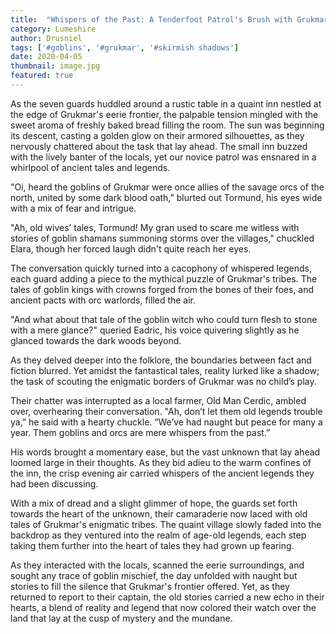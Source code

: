 ```yaml
---
title:  "Whispers of the Past: A Tenderfoot Patrol's Brush with Grukmar's Legends"
category: Lumeshire
author: Drusniel
tags: ['#goblins', '#grukmar', '#skirmish shadows']
date: 2020-04-05
thumbnail: image.jpg
featured: true
---
```

As the seven guards huddled around a rustic table in a quaint inn nestled at the edge of Grukmar's eerie frontier, the palpable tension mingled with the sweet aroma of freshly baked bread filling the room. The sun was beginning its descent, casting a golden glow on their armored silhouettes, as they nervously chattered about the task that lay ahead. The small inn buzzed with the lively banter of the locals, yet our novice patrol was ensnared in a whirlpool of ancient tales and legends.

"Oi, heard the goblins of Grukmar were once allies of the savage orcs of the north, united by some dark blood oath,” blurted out Tormund, his eyes wide with a mix of fear and intrigue.

"Ah, old wives’ tales, Tormund! My gran used to scare me witless with stories of goblin shamans summoning storms over the villages," chuckled Elara, though her forced laugh didn't quite reach her eyes.

The conversation quickly turned into a cacophony of whispered legends, each guard adding a piece to the mythical puzzle of Grukmar's tribes. The tales of goblin kings with crowns forged from the bones of their foes, and ancient pacts with orc warlords, filled the air.

"And what about that tale of the goblin witch who could turn flesh to stone with a mere glance?" queried Eadric, his voice quivering slightly as he glanced towards the dark woods beyond.

As they delved deeper into the folklore, the boundaries between fact and fiction blurred. Yet amidst the fantastical tales, reality lurked like a shadow; the task of scouting the enigmatic borders of Grukmar was no child’s play.

Their chatter was interrupted as a local farmer, Old Man Cerdic, ambled over, overhearing their conversation. "Ah, don’t let them old legends trouble ya,” he said with a hearty chuckle. “We’ve had naught but peace for many a year. Them goblins and orcs are mere whispers from the past.”

His words brought a momentary ease, but the vast unknown that lay ahead loomed large in their thoughts. As they bid adieu to the warm confines of the inn, the crisp evening air carried whispers of the ancient legends they had been discussing.

With a mix of dread and a slight glimmer of hope, the guards set forth towards the heart of the unknown, their camaraderie now laced with old tales of Grukmar's enigmatic tribes. The quaint village slowly faded into the backdrop as they ventured into the realm of age-old legends, each step taking them further into the heart of tales they had grown up fearing.

As they interacted with the locals, scanned the eerie surroundings, and sought any trace of goblin mischief, the day unfolded with naught but stories to fill the silence that Grukmar's frontier offered. Yet, as they returned to report to their captain, the old stories carried a new echo in their hearts, a blend of reality and legend that now colored their watch over the land that lay at the cusp of mystery and the mundane.